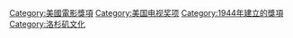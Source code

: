 {{catmore}}
{{Commonscat|Golden Globe Awards}}

[[Category:美國電影獎項|Category:美國電影獎項]]
[[Category:美国电视奖项|Category:美国电视奖项]]
[[Category:1944年建立的獎項|Category:1944年建立的獎項]]
[[Category:洛杉矶文化|Category:洛杉矶文化]]